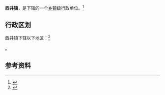 {{中国乡级行政区|14/04/26/103/000}}

'''西井镇'''，是{{PRC admin/fullname|14/04/26/103/000|3}}下辖的一个[[乡镇|乡镇]]级行政单位。<ref>{{PRC admin/ref sgc|{{PRC admin/parent|14/04/26/103/000}}}}</ref>

== 行政区划 ==

西井镇下辖以下地区：<ref>{{PRC admin/ref sgc|14/04/26/103/000}}</ref>

{{PRC admin/children|14/04/26/103/000}}。

== 参考资料 ==

{{reflist}}

{{行政区划小作品}}
{{PRC admin/navcat|14/04/26/103/000}}